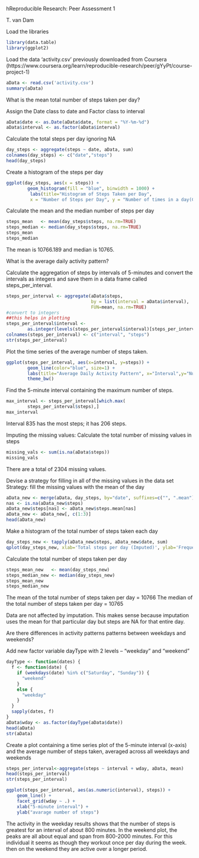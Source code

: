 hReproducible Research: Peer Assessment 1

T. van Dam

Load the libraries
```r
library(data.table)
library(ggplot2)
```

Load the data 'activity.csv' previously downloaded from Coursera (https://www.coursera.org/learn/reproducible-research/peer/gYyPt/course-project-1)

```r
aData <- read.csv('activity.csv')
summary(aData)
```
What is the mean total number of steps taken per day?

Assign the Date class to date and Factor class to interval

```r
aData$date <- as.Date(aData$date, format = "%Y-%m-%d")
aData$interval <- as.factor(aData$interval)
```

Calculate the total steps per day ignoring NA

```r
day_steps <- aggregate(steps ~ date, aData, sum)
colnames(day_steps) <- c("date","steps")
head(day_steps)
```

Create a histogram of the steps per day

```r
ggplot(day_steps, aes(x = steps)) + 
        geom_histogram(fill = "blue", binwidth = 1000) + 
         labs(title="Histogram of Steps Taken per Day", 
         x = "Number of Steps per Day", y = "Number of times in a day(Count)") + theme_bw()
```

Calculate the mean and the median number of steps per day

```r
steps_mean   <- mean(day_steps$steps, na.rm=TRUE)
steps_median <- median(day_steps$steps, na.rm=TRUE)
steps_mean
steps_median
```
The mean is 10766.189 and median is 10765.

What is the average daily activity pattern?

Calculate the aggregation of steps by intervals of 5-minutes and convert the intervals as integers and save them in a data frame called steps_per_interval.

```r
steps_per_interval <- aggregate(aData$steps, 
                                by = list(interval = aData$interval),
                                FUN=mean, na.rm=TRUE)
#convert to integers
##this helps in plotting
steps_per_interval$interval <- 
        as.integer(levels(steps_per_interval$interval)[steps_per_interval$interval])
colnames(steps_per_interval) <- c("interval", "steps")
str(steps_per_interval)

```

Plot the time series of the average number of steps taken.

```r
ggplot(steps_per_interval, aes(x=interval, y=steps)) +   
        geom_line(color="blue", size=1) +  
        labs(title="Average Daily Activity Pattern", x="Interval",y="Number of steps") +  
        theme_bw()
```

Find the 5-minute interval containing the maximum number of steps.
```r
max_interval <- steps_per_interval[which.max(  
        steps_per_interval$steps),]
max_interval
```
Interval 835 has the most steps; it has 206 steps.

Imputing the missing values:
Calculate the total number of missing values in steps

```r
missing_vals <- sum(is.na(aData$steps))
missing_vals
```

There are a total of 2304 missing values.

Devise a strategy for filling in all of the missing values in the data set
Strategy: fill the missing values with the mean of the day
```r
aData_new <- merge(aData, day_steps, by="date", suffixes=c("", ".mean"))
nas <- is.na(aData_new$steps)
aData_new$steps[nas] <- aData_new$steps.mean[nas]
aData_new <- aData_new[, c(1:3)]
head(aData_new)
```

Make a histogram of the total number of steps taken each day
```r
day_steps_new <- tapply(aData_new$steps, aData_new$date, sum)
qplot(day_steps_new, xlab='Total steps per day (Imputed)', ylab='Frequency using binwith 500', binwidth=500)
```
Calculate the total number of steps taken per day
```r
steps_mean_new   <- mean(day_steps_new)
steps_median_new <- median(day_steps_new)
steps_mean_new
steps_median_new
```
The mean of the total number of steps taken per day = 10766
The median of the total number of steps taken per day = 10765

Data are not affected by imputation. This makes sense because imputation uses the mean for that particular day but steps are NA for that entire day.

Are there differences in activity patterns patterns between weekdays and weekends?

Add new factor variable dayType with 2 levels – “weekday” and “weekend”

```r
dayType <- function(dates) {
  f <- function(date) {
    if (weekdays(date) %in% c("Saturday", "Sunday")) {
      "weekend"
    }
    else {
      "weekday"
    }
  }
  sapply(dates, f)
}
aData$wday <- as.factor(dayType(aData$date))
head(aData)
str(aData)

```
Create a plot containing a time series plot of the 5-minute interval (x-axis) and the average number of steps taken, averaged across all weekdays and weekends

```r
steps_per_interval<-aggregate(steps ~ interval + wday, aData, mean)
head(steps_per_interval)
str(steps_per_interval)
```

```r
ggplot(steps_per_interval, aes(as.numeric(interval), steps)) + 
    geom_line() + 
    facet_grid(wday ~ .) +
    xlab("5-minute interval") + 
    ylab("avarage number of steps")
```
The activity in the weekday results shows that the number of steps is greatest for an interval of about 800 minutes. In the weekend plot, the peaks are all about equal and span from 800-2000 minutes. For this individual it seems as though they workout once per day during the week. then on the weekend they are active over a longer period.